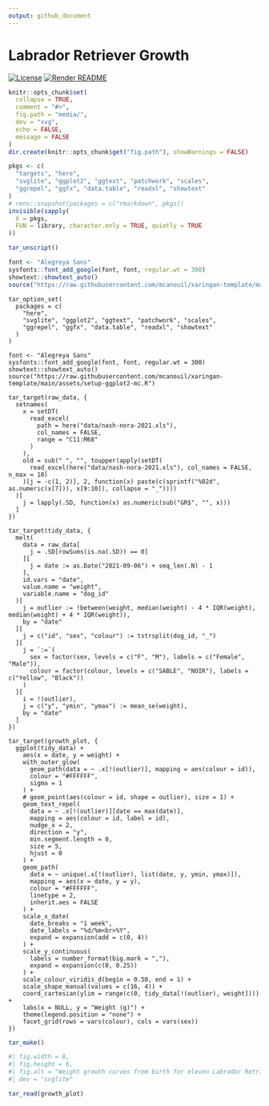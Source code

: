 ```yaml
---
output: github_document
---
```


<!-- README.md is generated from README.Rmd. Please edit that file -->

# Labrador Retriever Growth

<!-- badges: start -->
[![License](https://img.shields.io/github/license/mcanouil/labrador-retriever-growth)](LICENSE)
[![Render README](https://github.com/mcanouil/labrador-retriever-growth/actions/workflows/render-readme.yaml/badge.svg)](https://github.com/mcanouil/labrador-retriever-growth/actions/workflows/render-readme.yaml)
<!-- badges: end -->

```r
knitr::opts_chunk$set(
  collapse = TRUE,
  comment = "#>",
  fig.path = "media/",
  dev = "svg",
  echo = FALSE,
  message = FALSE
)
dir.create(knitr::opts_chunk$get("fig.path"), showWarnings = FALSE)

pkgs <- c(
  "targets", "here",
  "svglite", "ggplot2", "ggtext", "patchwork", "scales",
  "ggrepel", "ggfx", "data.table", "readxl", "showtext"
)
# renv::snapshot(packages = c("rmarkdown", pkgs))
invisible(sapply(
  X = pkgs,
  FUN = library, character.only = TRUE, quietly = TRUE
))

tar_unscript()

font <- "Alegreya Sans"
sysfonts::font_add_google(font, font, regular.wt = 300)
showtext::showtext_auto()
source("https://raw.githubusercontent.com/mcanouil/xaringan-template/main/assets/setup-ggplot2-mc.R")
```

```targets
tar_option_set(
  packages = c(
    "here",
    "svglite", "ggplot2", "ggtext", "patchwork", "scales",
    "ggrepel", "ggfx", "data.table", "readxl", "showtext"
  )
)

font <- "Alegreya Sans"
sysfonts::font_add_google(font, font, regular.wt = 300)
showtext::showtext_auto()
source("https://raw.githubusercontent.com/mcanouil/xaringan-template/main/assets/setup-ggplot2-mc.R")
```

```targets
tar_target(raw_data, {
  setnames(
    x = setDT(
      read_excel(
        path = here("data/nash-nora-2021.xls"),
        col_names = FALSE,
        range = "C11:M68"
      )
    ),
    old = sub(" ", "", toupper(apply(setDT(
      read_excel(here("data/nash-nora-2021.xls"), col_names = FALSE, n_max = 10)
    )[j = -c(1, 2)], 2, function(x) paste(c(sprintf("%02d", as.numeric(x[7])), x[9:10]), collapse = "_"))))
  )[
    j = lapply(.SD, function(x) as.numeric(sub("GR$", "", x)))
  ]
})
```

```targets
tar_target(tidy_data, {
  melt(
    data = raw_data[
      j = .SD[rowSums(is.na(.SD)) == 0]
    ][
      j = date := as.Date("2021-09-06") + seq_len(.N) - 1
    ],
    id.vars = "date",
    value.name = "weight",
    variable.name = "dog_id"
  )[
    j = outlier := !between(weight, median(weight) - 4 * IQR(weight), median(weight) + 4 * IQR(weight)),
    by = "date"
  ][
    j = c("id", "sex", "colour") := tstrsplit(dog_id, "_")
  ][
    j = `:=`(
      sex = factor(sex, levels = c("F", "M"), labels = c("Female", "Male")),
      colour = factor(colour, levels = c("SABLE", "NOIR"), labels = c("Yellow", "Black"))
    )
  ][
    i = !(outlier),
    j = c("y", "ymin", "ymax") := mean_se(weight),
    by = "date"
  ]
})
```

```targets
tar_target(growth_plot, {
  ggplot(tidy_data) +
    aes(x = date, y = weight) +
    with_outer_glow(
      geom_path(data = ~ .x[!(outlier)], mapping = aes(colour = id)),
      colour = "#FFFFFF",
      sigma = 1
    ) +
    # geom_point(aes(colour = id, shape = outlier), size = 1) +
    geom_text_repel(
      data = ~ .x[!(outlier)][date == max(date)],
      mapping = aes(colour = id, label = id),
      nudge_x = 2,
      direction = "y",
      min.segment.length = 0,
      size = 5,
      hjust = 0
    ) +
    geom_path(
      data = ~ unique(.x[!(outlier), list(date, y, ymin, ymax)]),
      mapping = aes(x = date, y = y),
      colour = "#FFFFFF",
      linetype = 2,
      inherit.aes = FALSE
    ) +
    scale_x_date(
      date_breaks = "1 week",
      date_labels = "%d/%m<br>%Y",
      expand = expansion(add = c(0, 4))
    ) +
    scale_y_continuous(
      labels = number_format(big.mark = ","),
      expand = expansion(c(0, 0.25))
    ) +
    scale_colour_viridis_d(begin = 0.50, end = 1) +
    scale_shape_manual(values = c(16, 4)) +
    coord_cartesian(ylim = range(c(0, tidy_data[!(outlier), weight]))) +
    labs(x = NULL, y = "Weight (g)") +
    theme(legend.position = "none") +
    facet_grid(rows = vars(colour), cols = vars(sex))
})
```

```r
tar_make()
```

```r
#| fig.width = 8,
#| fig.height = 6,
#| fig.alt = "Weight growth curves from birth for eleven Labrador Retriever"
#| dev = "svglite"

tar_read(growth_plot)
```
